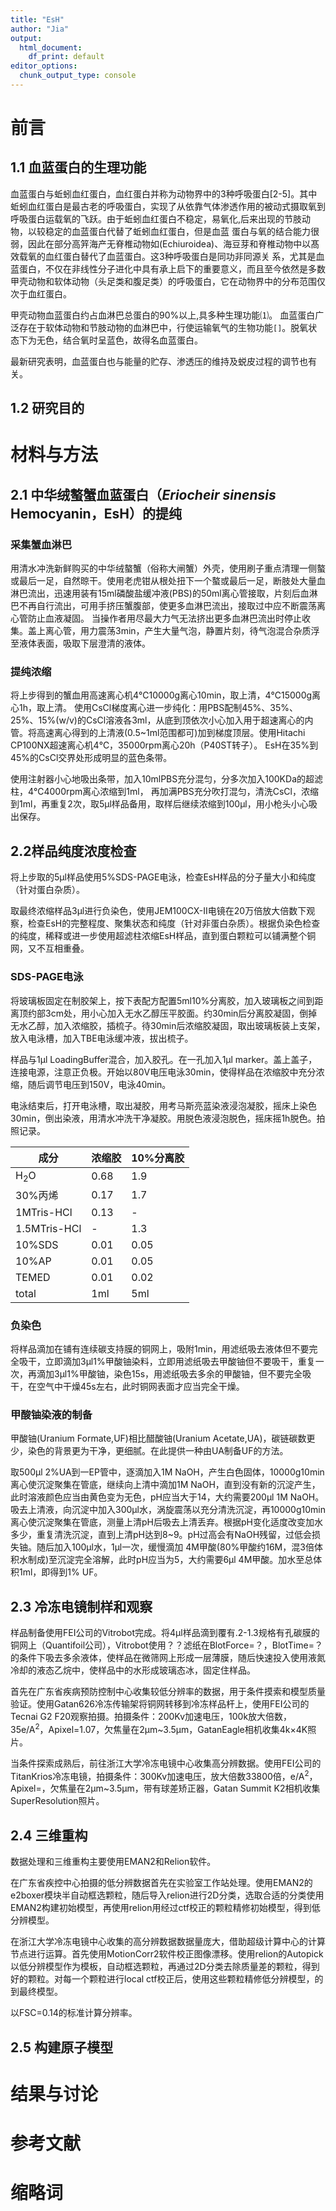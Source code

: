 ```yaml
---
title: "EsH"
author: "Jia"
output: 
  html_document: 
    df_print: default
editor_options: 
  chunk_output_type: console
---
```



# 前言

## 1.1 血蓝蛋白的生理功能

血蓝蛋白与蚯蚓血红蛋白，血红蛋白并称为动物界中的3种呼吸蛋白[2-5]。其中蚯蚓血红蛋白是最古老的呼吸蛋白，实现了从依靠气体渗透作用的被动式摄取氧到呼吸蛋白运载氧的飞跃。由于蚯蚓血红蛋白不稳定，易氧化,后来出现的节肢动物，以较稳定的血蓝蛋白代替了蚯蚓血红蛋白，但是血蓝
蛋白与氧的结合能力很弱，因此在部分高笄海产无脊椎动物如(Echiuroidea)、海豆芽和脊椎动物中以髙效载氧的血红蛋白替代了血蓝蛋白。这3种呼吸蛋白是同功非同源关
系，尤其是血蓝蛋白，不仅在非线性分子进化中具有承上启下的重要意义，而且至今依然是多数甲壳动物和软体动物（头足类和腹足类）的呼吸蛋白，它在动物界中的分布范围仅次于血红蛋白。

甲壳动物血蓝蛋白约占血淋巴总蛋白的90%以上,具多种生理功能⑴。
血蓝蛋白广泛存在于软体动物和节肢动物的血淋巴中，行使运输氧气的生物功能`[]`。脱氧状态下为无色，结合氧时呈蓝色，故得名血蓝蛋白。



最新研究表明，血蓝蛋白也与能量的贮存、渗透压的维持及蜕皮过程的调节也有关。

## 1.2 研究目的



# 材料与方法
## 2.1 中华绒螯蟹血蓝蛋白（*Eriocheir sinensis* Hemocyanin，EsH）的提纯
### 采集蟹血淋巴
用清水冲洗新鲜购买的中华绒螯蟹（俗称大闸蟹）外壳，使用刷子重点清理一侧螯或最后一足，自然晾干。使用老虎钳从根处扭下一个螯或最后一足，断肢处大量血淋巴流出，迅速用装有15ml磷酸盐缓冲液(PBS)的50ml离心管接取，片刻后血淋巴不再自行流出，可用手挤压蟹腹部，使更多血淋巴流出，接取过中应不断震荡离心管防止血液凝固。 当操作者用尽最大力气无法挤出更多血淋巴流出时停止收集。盖上离心管，用力震荡3min，产生大量气泡，静置片刻，待气泡混合杂质浮至液体表面，吸取下层澄清的液体。

### 提纯浓缩
将上步得到的蟹血用高速离心机4℃10000g离心10min，取上清，4℃15000g离心1h，取上清。
使用CsCl梯度离心进一步纯化：用PBS配制45%、35%、25%、15%(w/v)的CsCl溶液各3ml，从底到顶依次小心加入用于超速离心的内管。将高速离心得到的上清液(0.5~1ml范围都可)加到梯度顶层。使用Hitachi CP100NX超速离心机4℃，35000rpm离心20h（P40ST转子）。
EsH在35%到45%的CsCl交界处形成明显的蓝色条带。

使用注射器小心地吸出条带，加入10mlPBS充分混匀，分多次加入100KDa的超滤柱，4℃4000rpm离心浓缩到1ml，
再加满PBS充分吹打混匀，清洗CsCl，浓缩到1ml，再重复2次，取5μl样品备用，取样后继续浓缩到100μl，用小枪头小心吸出保存。

## 2.2样品纯度浓度检查
将上步取的5μl样品使用5%SDS-PAGE电泳，检查EsH样品的分子量大小和纯度（针对蛋白杂质）。

取最终浓缩样品3μl进行负染色，使用JEM100CX-II电镜在20万倍放大倍数下观察，检查EsH的完整程度、聚集状态和纯度（针对非蛋白杂质）。根据负染色检查的纯度，稀释或进一步使用超滤柱浓缩EsH样品，直到蛋白颗粒可以铺满整个铜网，又不互相重叠。

### SDS-PAGE电泳
将玻璃板固定在制胶架上，按下表配方配置5ml10%分离胶，加入玻璃板之间到距离顶约部3cm处，用小心加入无水乙醇压平胶面。约30min后分离胶凝固，倒掉无水乙醇，加入浓缩胶，插梳子。待30min后浓缩胶凝固，取出玻璃板装上支架，放入电泳槽，加入TBE电泳缓冲液，拔出梳子。

样品与1μl LoadingBuffer混合，加入胶孔。在一孔加入1μl marker。盖上盖子，连接电源，注意正负极。开始以80V电压电泳30min，使得样品在浓缩胶中充分浓缩，随后调节电压到150V，电泳40min。

电泳结束后，打开电泳槽，取出凝胶，用考马斯亮蓝染液浸泡凝胶，摇床上染色30min，倒出染液，用清水冲洗干净凝胶。用脱色液浸泡脱色，摇床摇1h脱色。拍照记录。

成分 | 浓缩胶 | 10%分离胶
---|---|---
H~2~O|0.68|1.9
30%丙烯|0.17|1.7
1MTris-HCl|0.13|-
1.5MTris-HCl|-|1.3
10%SDS|0.01|0.05
10%AP|0.01|0.05
TEMED|0.01|0.02
total|1ml|5ml

### 负染色
将样品滴加在铺有连续碳支持膜的铜网上，吸附1min，用滤纸吸去液体但不要完全吸干，立即滴加3μl1%甲酸铀染料，立即用滤纸吸去甲酸铀但不要吸干，重复一次，再滴加3μl1%甲酸铀，染色15s，用滤纸吸去多余的甲酸铀，但不要完全吸干，在空气中干燥45s左右，此时铜网表面才应当完全干燥。

### 甲酸铀染液的制备
甲酸铀(Uranium Formate,UF)相比醋酸铀(Uranium Acetate,UA)，碳链碳数更少，染色的背景更为干净，更细腻。在此提供一种由UA制备UF的方法。

取500μl 2%UA到一EP管中，逐滴加入1M NaOH，产生白色固体，10000g10min离心使沉淀聚集在管底，继续向上清中滴加1M NaOH，直到没有新的沉淀产生，此时溶液颜色应当由黄色变为无色，pH应当大于14，大约需要200μl 1M NaOH。吸去上清液，向沉淀中加入300μl水，涡旋震荡以充分清洗沉淀，再10000g10min离心使沉淀聚集在管底，测量上清pH后吸去上清丢弃。根据pH变化适度改变加水多少，重复清洗沉淀，直到上清pH达到8\~9。pH过高会有NaOH残留，过低会损失铀。随后加入100μl水，1μl一次，缓慢滴加 4M甲酸(80%甲酸约16M，混3倍体积水制成)至沉淀完全溶解，此时pH应当为5，大约需要6μl 4M甲酸。加水至总体积1ml，即得到1% UF。

## 2.3 冷冻电镜制样和观察
样品制备使用FEI公司的Vitrobot完成。将4μl样品滴到覆有.2-1.3规格有孔碳膜的铜网上（Quantifoil公司），Vitrobot使用？？滤纸在BlotForce=？，BlotTime=？的条件下吸去多余液体，使样品在微筛网上形成一层薄膜，随后快速投入使用液氮冷却的液态乙烷中，使样品中的水形成玻璃态冰，固定住样品。

首先在广东省疾病预防控制中心收集较低分辨率的数据，用于条件摸索和模型质量验证。使用Gatan626冷冻传输架将铜网转移到冷冻样品杆上，使用FEI公司的Tecnai G2 F20观察拍摄。拍摄条件：200Kv加速电压，100k放大倍数，35e/A^2^，Apixel=1.07，欠焦量在2μm\~3.5μm，GatanEagle相机收集4k×4K照片。

当条件探索成熟后，前往浙江大学冷冻电镜中心收集高分辨数据。使用FEI公司的TitanKrios冷冻电镜，拍摄条件：300Kv加速电压，放大倍数33800倍，e/A^2^，Apixel=，欠焦量在2μm\~3.5μm，带有球差矫正器，Gatan Summit K2相机收集SuperResolution照片。

## 2.4 三维重构

数据处理和三维重构主要使用EMAN2和Relion软件。

在广东省疾控中心拍摄的低分辨数据首先在实验室工作站处理。使用EMAN2的e2boxer模块半自动框选颗粒，随后导入relion进行2D分类，选取合适的分类使用EMAN2构建初始模型，再使用relion用经过ctf校正的颗粒精修初始模型，得到低分辨模型。

在浙江大学冷冻电镜中心收集的高分辨数据数据量庞大，借助超级计算中心的计算节点进行运算。首先使用MotionCorr2软件校正图像漂移。使用relion的Autopick以低分辨模型作为模板，自动框选颗粒，再通过2D分类去除质量差的颗粒，得到好的颗粒。对每一个颗粒进行local ctf校正后，使用这些颗粒精修低分辨模型，的到最终模型。

以FSC=0.14的标准计算分辨率。


## 2.5 构建原子模型


# 结果与讨论

# 参考文献

# 缩略词
